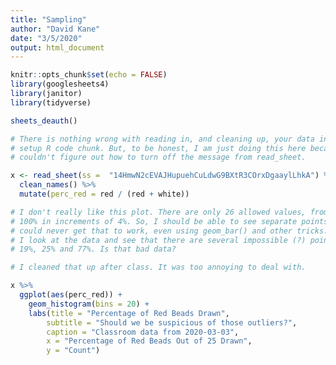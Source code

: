 ```yaml
---
title: "Sampling"
author: "David Kane"
date: "3/5/2020"
output: html_document
---
```


```r
knitr::opts_chunk$set(echo = FALSE)
library(googlesheets4)
library(janitor)
library(tidyverse)

sheets_deauth()

# There is nothing wrong with reading in, and cleaning up, your data in the
# setup R code chunk. But, to be honest, I am just doing this here because I
# couldn't figure out how to turn off the message from read_sheet.

x <- read_sheet(ss =  "14HmwN2cEVAJHupuehCuLdwG9BXtR3COrxDgaaylLhkA") %>% 
  clean_names() %>% 
  mutate(perc_red = red / (red + white))
```





```r
# I don't really like this plot. There are only 26 allowed values, from 0% to
# 100% in increments of 4%. So, I should be able to see separate points. But I
# could never get that to work, even using geom_bar() and other tricks. Ahh. Now
# I look at the data and see that there are several impossible (?) points: 8.7%,
# 19%, 25% and 77%. Is that bad data?

# I cleaned that up after class. It was too annoying to deal with.

x %>% 
  ggplot(aes(perc_red)) +
    geom_histogram(bins = 20) +
    labs(title = "Percentage of Red Beads Drawn",
        subtitle = "Should we be suspicious of those outliers?",
        caption = "Classroom data from 2020-03-03",
        x = "Percentage of Red Beads Out of 25 Drawn",
        y = "Count") 
```
